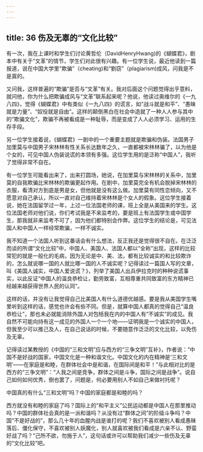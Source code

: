 ```yaml
---
---
---
```

title: 36 伤及无辜的“文化比较”
---




有一次，我在上课时和学生们讨论黄哲伦（DavidHenryHwang)的《蝴蝶君》，剧本中有关于“文革”的情节，学生们对此很有兴趣。有一位学生说，最近他读到一篇报道，说在中国大学里“欺骗”（cheating)和“劉窃”（plagiarism)成风，问我是不是寘的。

又问我，这样普遍的“欺骗”是否与“文革”有关。我对后面这个问题觉得出乎意料，就问他，你为什么把欺骗成风与“文革”联系起来呢？他说，他读过奥维尔的《一九八四》，觉得《蝴蝶君》中有类似《一九八四》的谎言，如“战斗就是和平”、“愚昧就是力量”、“奴役就是自由”。这样的颠倒黑白在社会中造就了一种人人参与其中的“欺骗文化”，欺骗不再被看成是一种耻辱，而是变成了人人必须学习、运用的生存手段。

另一位学生接着说，《蝴蝶君》一剧中的一个重要主题就是欺骗和伪装。法国男子加里莫与中国男子宋林林有性关系长达数年之久，一直都被宋林林骗了，以为他是个女的，可见中国人伪装说谎的本领有多强。这位学生用的是泛称“中国人”，我听了觉得非常不自在。

有一位学生可能看出来了，出来打圆场，她说，在加里莫与宋林林的关系中，加里莫的自我欺骗比宋林林的欺骗更起作用。在剧中，加里莫完全有机会脱掉宋林林的衣服，看清对方到底是男是女，但他就是没有这么做。加里莫有同性恋倾向，又不愿意对自己承认，所以一直对自己维持着宋林林是个女人的假象。这位学生接着说，她在法国留学过一年，上过一位法国老师的课，班上全是从美国来的学生。这位法国老师对他们说，你们考试我是不来监考的，要是班上有法国学生或中国学生，那我就非来监考不可了，因为他们都特别会作弊。这位学生的结论是，可见法国人和中国人一样经常欺骗，一样不诚实。

我不知道一个法国人听到这番话会有什么想法，反正我还是觉得很不自在。在泛泛而谈的所谓“文化比较”中，中国人、美国人、法国人都以“全称”出现，这样的比较常犯的就是一般化的毛病，因为无论是中、美、法，都有比较诚实的和比较欺诈的，怎么就说哪一国的人就比哪一国的人不诚实呢？记得读过一篇国人写的文章，叫《美国人诚实，中国人爱说谎？》，列举了美国人出兵伊拉克时的种种说谎事实，以此反证“中国人的温良恭检让，勤劳致富，互相尊重共同致富的东方精神已经越来越获得世界人民的认同”。

这样的话，并没有让我觉得自己比美国人有什么道德优越感。要是我从美国学生嘴里听到这样的话，感觉也许会有些不同。但是，就算中国人都真的觉得自己“温良恭检让”，那也未必就能消除外国人对包栝我在内的中国人有“不诚实”的成见。我自然不可能向持有这一成见的外国人一个一个地——证明我是一个诚实的中国人，但我至少可以推己及人，在自己说话的时候，不要随意作泛泛的文化比较，以免伤及无辜。

记得读过某教授的《中国的“三和文明”应与西方的“三争文明”互补》，作者说：“中国不是好战的国家，中国文化是一种和谐文化。中国文化的内在精神是‘三和文明’——在家庭是和睦，在群体社会中是和谐，在国际间是和平！”与此相对比的是西方的“三争文明”：“人我之间是竞争，群体之间是斗争，国际之间是战争”。说自己如何如何优秀，倒也罢了，问题是，何必要用别人不如自己来做衬托呢？

中国真的有什么“三和文明”吗？中国的家庭都是和睦的吗？

西方就没有和睦的家庭了吗？国际上的“和平主义”公民运动都是中国人在那里推动吗？中国的群体社会真的是一派和谐吗？从没有过“群体之间”的阶级斗争吗？中国“不是好战的”，那么几十年的血腥内战是谁打的呢？我们不喜欢被别人看成愚昧落后、僵化保守，不喜欢被别人妖魔化，别人就喜欢被我们看成是六亲不认、野蛮好战了吗？“己所不欲，勿施于人”，这句话或许可以帮助我们减少一些伤及无辜的“文化比较”吧。